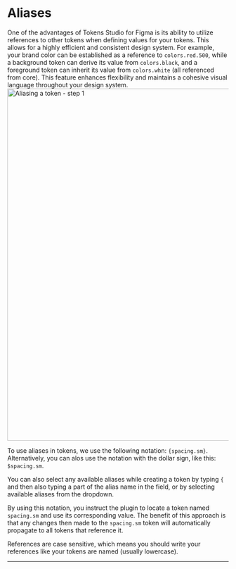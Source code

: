 
# Aliases

One of the advantages of Tokens Studio for Figma is its ability to utilize references to other tokens when defining values for your tokens. This allows for a highly efficient and consistent design system. For example, your brand color can be established as a reference to `colors.red.500`, while a background token can derive its value from `colors.black`, and a foreground token can inherit its value from `colors.white` (all referenced from core). This feature enhances flexibility and maintains a cohesive visual language throughout your design system.
<img src='/token-alias.png' alt="Aliasing a token - step 1" width="800"/>

To use aliases in tokens, we use the following notation: `{spacing.sm}`. Alternatively, you can alos use the notation with the dollar sign, like this: `$spacing.sm`.

You can also select any available aliases while creating a token by typing `{` and then also typing a part of the alias name in the field, or by selecting available aliases from the dropdown.

By using this notation, you instruct the plugin to locate a token named `spacing.sm` and use its corresponding value. The benefit of this approach is that any changes then made to the `spacing.sm` token will automatically propagate to all tokens that reference it.

<Callout emoji="💡">
  References are case sensitive, which means you should write your references like your tokens are named (usually lowercase).
</Callout>

---



<ReactPlayer
  muted
  width="100%"
  height="auto"
  loop
  controls
  url="/alias-recording.mp4"
/>

